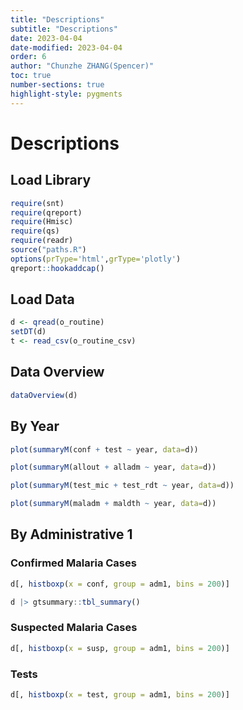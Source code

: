 ```yaml
---
title: "Descriptions"
subtitle: "Descriptions"
date: 2023-04-04
date-modified: 2023-04-04
order: 6
author: "Chunzhe ZHANG(Spencer)"
toc: true
number-sections: true
highlight-style: pygments
---
```


# Descriptions

## Load Library {.unnumbered}

```r
require(snt)
require(qreport)
require(Hmisc)
require(qs)
require(readr)
source("paths.R")
options(prType='html',grType='plotly')
qreport::hookaddcap()
```

## Load Data {.unnumbered}

```r
d <- qread(o_routine)
setDT(d)
t <- read_csv(o_routine_csv)
```

## Data Overview

```r
dataOverview(d)
```

## By Year

```r
plot(summaryM(conf + test ~ year, data=d))
```

```r
plot(summaryM(allout + alladm ~ year, data=d))
```

```r
plot(summaryM(test_mic + test_rdt ~ year, data=d))
```

```r
plot(summaryM(maladm + maldth ~ year, data=d))
```

## By Administrative 1

### Confirmed Malaria Cases

```r
d[, histboxp(x = conf, group = adm1, bins = 200)]
```

```r
d |> gtsummary::tbl_summary()
```

### Suspected Malaria Cases

```r
d[, histboxp(x = susp, group = adm1, bins = 200)]
```

### Tests

```r
d[, histboxp(x = test, group = adm1, bins = 200)]
```
